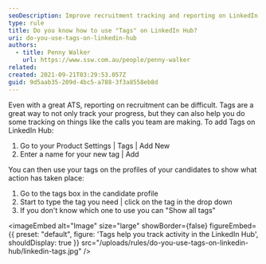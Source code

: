 ```yaml
---
seoDescription: Improve recruitment tracking and reporting on LinkedIn Hub using tags to streamline candidate progress and team activities.
type: rule
title: Do you know how to use "Tags" on LinkedIn Hub?
uri: do-you-use-tags-on-linkedin-hub
authors:
  - title: Penny Walker
    url: https://www.ssw.com.au/people/penny-walker
related:
created: 2021-09-21T03:29:53.057Z
guid: 9d5aab35-209d-4bc5-a788-3f3a8558eb8d
---
```


Even with a great ATS, reporting on recruitment can be difficult. Tags are a great way to not only track your progress, but they can also help you do some tracking on things like the calls you team are making.
To add Tags on LinkedIn Hub:

1. Go to your Product Settings | Tags | Add New
2. Enter a name for your new tag | Add

You can then use your tags on the profiles of your candidates to show what action has taken place:

1. Go to the tags box in the candidate profile
2. Start to type the tag you need | click on the tag in the drop down
3. If you don't know which one to use you can "Show all tags"


<imageEmbed
  alt="Image"
  size="large"
  showBorder={false}
  figureEmbed={{
    preset: "default",
    figure: 'Tags help you track activity in the LinkedIn Hub',
    shouldDisplay: true
  }}
  src="/uploads/rules/do-you-use-tags-on-linkedin-hub/linkedin-tags.jpg"
/>